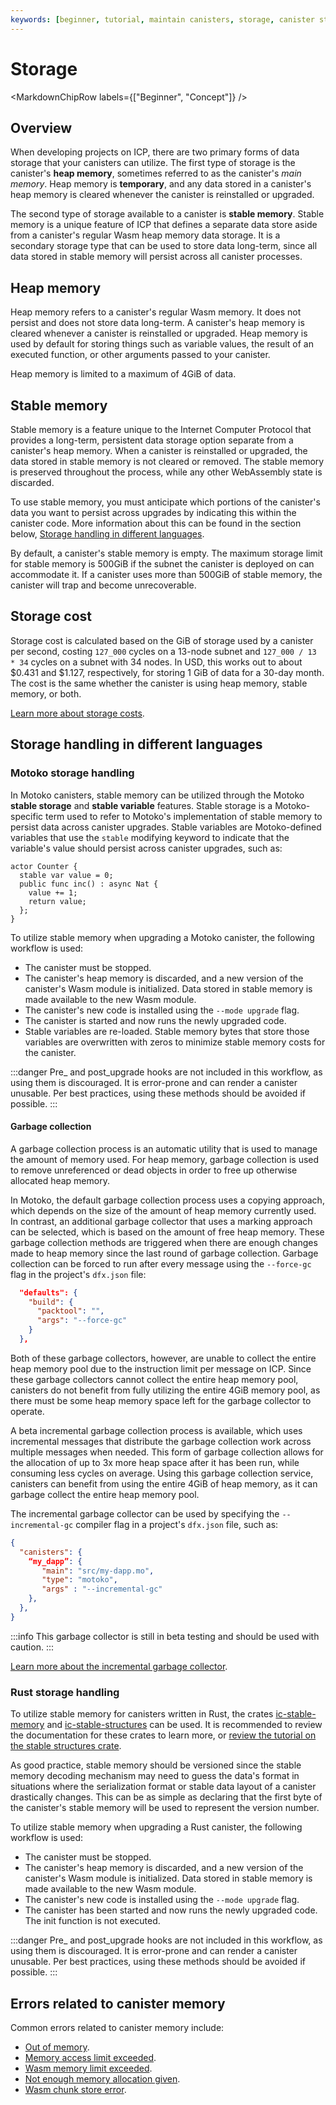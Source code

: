 ```yaml
---
keywords: [beginner, tutorial, maintain canisters, storage, canister storage]
---
```



# Storage

<MarkdownChipRow labels={["Beginner", "Concept"]} />

## Overview

When developing projects on ICP, there are two primary forms of data storage that your <GlossaryTooltip>canisters</GlossaryTooltip> can utilize. The first type of storage is the canister's **heap memory**, sometimes referred to as the canister's *main memory*. Heap memory is **temporary**, and any data stored in a canister's heap memory is cleared whenever the canister is reinstalled or upgraded.

The second type of storage available to a canister is **stable memory**. Stable memory is a unique feature of ICP that defines a separate data store aside from a canister's regular Wasm heap memory data storage. It is a secondary storage type that can be used to store data long-term, since all data stored in stable memory will persist across all canister processes.

## Heap memory

Heap memory refers to a canister's regular Wasm memory. It does not persist and does not store data long-term. A canister's heap memory is cleared whenever a canister is reinstalled or upgraded. Heap memory is used by default for storing things such as variable values, the result of an executed function, or other arguments passed to your canister.

Heap memory is limited to a maximum of 4GiB of data.

## Stable memory

Stable memory is a feature unique to the Internet Computer Protocol that provides a long-term, persistent data storage option separate from a canister's heap memory. When a canister is reinstalled or upgraded, the data stored in stable memory is not cleared or removed. The stable memory is preserved throughout the process, while any other WebAssembly state is discarded.

To use stable memory, you must anticipate which portions of the canister's data you want to persist across upgrades by indicating this within the canister code. More information about this can be found in the section below, [Storage handling in different languages](#storage-handling-in-different-languages).

By default, a canister's stable memory is empty. The maximum storage limit for stable memory is 500GiB if the <GlossaryTooltip>subnet</GlossaryTooltip> the canister is deployed on can accommodate it. If a canister uses more than 500GiB of stable memory, the canister will trap and become unrecoverable.

## Storage cost

Storage cost is calculated based on the GiB of storage used by a canister per second, costing `127_000` <GlossaryTooltip>cycles</GlossaryTooltip> on a 13-node subnet and `127_000 / 13 * 34` cycles on a subnet with 34 nodes. In USD, this works out to about $0.431 and $1.127, respectively, for storing 1 GiB of data for a 30-day month. The cost is the same whether the canister is using heap memory, stable memory, or both.

[Learn more about storage costs](/docs/current/developer-docs/gas-cost).

## Storage handling in different languages

### Motoko storage handling

In Motoko canisters, stable memory can be utilized through the Motoko **stable storage** and **stable variable** features. Stable storage is a Motoko-specific term used to refer to Motoko's implementation of stable memory to persist data across canister upgrades. Stable variables are Motoko-defined variables that use the `stable` modifying keyword to indicate that the variable's value should persist across canister upgrades, such as:

```motoko
actor Counter {
  stable var value = 0;
  public func inc() : async Nat {
    value += 1;
    return value;
  };
}
```

To utilize stable memory when upgrading a Motoko canister, the following workflow is used:

- The canister must be stopped.
- The canister's heap memory is discarded, and a new version of the canister's Wasm module is initialized. Data stored in stable memory is made available to the new Wasm module.
- The canister's new code is installed using the `--mode upgrade` flag.
- The canister is started and now runs the newly upgraded code.
- Stable variables are re-loaded. Stable memory bytes that store those variables are overwritten with zeros to minimize stable memory costs for the canister.

:::danger
Pre_ and post_upgrade hooks are not included in this workflow, as using them is discouraged. It is error-prone and can render a canister unusable. Per best practices, using these methods should be avoided if possible.
:::

#### Garbage collection

A garbage collection process is an automatic utility that is used to manage the amount of memory used. For heap memory, garbage collection is used to remove unreferenced or dead objects in order to free up otherwise allocated heap memory.

In Motoko, the default garbage collection process uses a copying approach, which depends on the size of the amount of heap memory currently used. In contrast, an additional garbage collector that uses a marking approach can be selected, which is based on the amount of free heap memory. These garbage collection methods are triggered when there are enough changes made to heap memory since the last round of garbage collection. Garbage collection can be forced to run after every message using the `--force-gc` flag in the project's `dfx.json` file:

```json
  "defaults": {
    "build": {
      "packtool": "",
      "args": "--force-gc"
    }
  },
```

Both of these garbage collectors, however, are unable to collect the entire heap memory pool due to the instruction limit per message on ICP. Since these garbage collectors cannot collect the entire heap memory pool, canisters do not benefit from fully utilizing the entire 4GiB memory pool, as there must be some heap memory space left for the garbage collector to operate.

A beta incremental garbage collection process is available, which uses incremental messages that distribute the garbage collection work across multiple messages when needed. This form of garbage collection allows for the allocation of up to 3x more heap space after it has been run, while consuming less cycles on average. Using this garbage collection service, canisters can benefit from using the entire 4GiB of heap memory, as it can garbage collect the entire heap memory pool.

The incremental garbage collector can be used by specifying the `--incremental-gc` compiler flag in a project's `dfx.json` file, such as:

```json
{
  "canisters": {
    “my_dapp”: {
       "main": "src/my-dapp.mo",
       "type": "motoko",
       "args" : "--incremental-gc"
    },
  },
}
```

:::info
This garbage collector is still in beta testing and should be used with caution.
:::

[Learn more about the incremental garbage collector](https://github.com/dfinity/motoko/pull/3837).


### Rust storage handling

To utilize stable memory for canisters written in Rust, the crates [ic-stable-memory](https://github.com/seniorjoinu/ic-stable-memory) and [ic-stable-structures](https://github.com/dfinity/stable-structures) can be used. It is recommended to review the documentation for these crates to learn more, or [review the tutorial on the stable structures crate](https://mmapped.blog/posts/14-stable-structures.html).

As good practice, stable memory should be versioned since the stable memory decoding mechanism may need to guess the data's format in situations where the serialization format or stable data layout of a canister drastically changes. This can be as simple as declaring that the first byte of the canister's stable memory will be used to represent the version number.

To utilize stable memory when upgrading a Rust canister, the following workflow is used:

- The canister must be stopped.
- The canister's heap memory is discarded, and a new version of the canister's Wasm module is initialized. Data stored in stable memory is made available to the new Wasm module.
- The canister's new code is installed using the `--mode upgrade` flag.
- The canister has been started and now runs the newly upgraded code. The init function is not executed.

:::danger
Pre_ and post_upgrade hooks are not included in this workflow, as using them is discouraged. It is error-prone and can render a canister unusable. Per best practices, using these methods should be avoided if possible.
:::

## Errors related to canister memory

Common errors related to canister memory include:

- [Out of memory](/docs/current/references/execution-errors#out-of-memory).
- [Memory access limit exceeded](/docs/current/references/execution-errors#memory-access-limit-exceeded).
- [Wasm memory limit exceeded](/docs/current/references/execution-errors#wasm-memory-limit-exceeded).
- [Not enough memory allocation given](/docs/current/references/execution-errors#not-enough-memory-allocation-given).
- [Wasm chunk store error](/docs/current/references/execution-errors#wasm-chunk-store-error).
